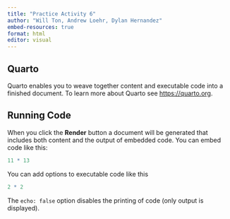 ```yaml
---
title: "Practice Activity 6"
author: "Will Ton, Andrew Loehr, Dylan Hernandez"
embed-resources: true
format: html
editor: visual
---
```


## Quarto

Quarto enables you to weave together content and executable code into a finished document. To learn more about Quarto see <https://quarto.org>.

## Running Code

When you click the **Render** button a document will be generated that includes both content and the output of embedded code. You can embed code like this:

```r
11 * 13
```

You can add options to executable code like this

```r
2 * 2
```

The `echo: false` option disables the printing of code (only output is displayed).
